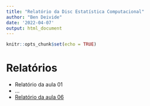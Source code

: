 ```yaml
---
title: "Relatório da Disc Estatística Computacional"
author: "Ben Deivide"
date: '2022-04-07'
output: html_document
---
```


```r
knitr::opts_chunk$set(echo = TRUE)
```

# Relatórios

- Relatório da aula 01
- ...
- [Relatório da aula 06](aula06/index.html)